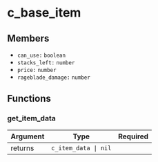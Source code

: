 # c_base_item

## Members

- `can_use:` `boolean`
- `stacks_left:` `number`
- `price:` `number`
- `rageblade_damage:` `number`

## Functions

### get_item_data

| Argument |         Type         | Required |
| :------- | :------------------: | -------: |
| returns  | `c_item_data \| nil` |          |

